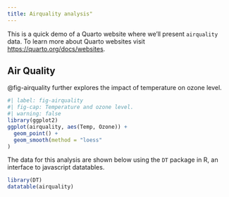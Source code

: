 ```yaml
---
title: Airquality analysis"
---
```


This is a quick demo of a Quarto website where we'll present `airquality` data.
To learn more about Quarto websites visit <https://quarto.org/docs/websites>.

## Air Quality

@fig-airquality further explores the impact of temperature on ozone level.

```r
#| label: fig-airquality
#| fig-cap: Temperature and ozone level.
#| warning: false
library(ggplot2)
ggplot(airquality, aes(Temp, Ozone)) + 
  geom_point() + 
  geom_smooth(method = "loess"
)
```

The data for this analysis are shown below using the `DT` package in R, an
interface to javascript datatables.

```r
library(DT)
datatable(airquality)
```

